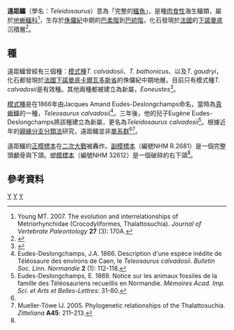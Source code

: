 {{Automatic taxobox
| taxon = Teleidosaurus
| authority = Eudes-Deslongchamps, 1869
|fossil_range =  {{Fossil range|168|167}}
|image=Teleidosaurus_BW.jpg
|image_caption = ''T. calvadosii''的想像圖
|subdivision_ranks = [[種|種]]
|subdivision =
'''卡爾瓦多斯遠距鱷 ''T. calvadosii''''' <br><small>(Eudes-Deslongchamps, 1866) ([[模式種|模式種]])</small>
}}

'''遠距鱷'''（學名：''Teleidosaurus''）意為「完整的[[鱷魚|鱷魚]]」，是種[[肉食性|肉食性]]海生鱷類，屬於[[地蜥鱷科|地蜥鱷科]]<ref name="Young, 2007">Young MT. 2007. The evolution and interrelationships of Metriorhynchidae (Crocodyliformes, Thalattosuchia). ''Journal of Vertebrate Paleontology'' '''27''' (3): 170A.</ref>，生存於[[侏儸紀|侏儸紀]]中期的[[巴柔階|巴柔階]]到[[巴統階|巴統階]]，化石發現於[[法國|法國]]的[[下諾曼底|下諾曼底]]沉積層<ref name=YoungAndrade09>{{cite journal|authors=Mark T. Young and Marco Brandalise de Andrade |year=2009 |title=What is ''Geosaurus''? Redescription of ''Geosaurus giganteus'' (Thalattosuchia: Metriorhynchidae) from the Upper Jurassic of Bayern, Germany |journal=Zoological Journal of the Linnean Society |volume=157 |issue=3 |pages=551–585 |doi=10.1111/j.1096-3642.2009.00536.x }}</ref>。

==種==
遠距鱷曾經有三個種：[[模式種|模式種]]''T. calvadosii''、''T. bathonicus''、以及''T. gaudryi''，化石都發現於[[法國|法國]][[下諾曼底|下諾曼底]][[卡爾瓦多斯省|卡爾瓦多斯省]]的侏儸紀中期地層。目前只有模式種''T. calvadosii''是有效種。其他兩種都被建立為新屬，''Eoneustes''<ref name=Youngetal10>{{cite journal|authors=Mark T. Young, Stephen L. Brusatte, Marcello Ruta and Marco Brandalise de Andrade |year=2010 |title=The evolution of Metriorhynchoidea (Mesoeucrocodylia, Thalattosuchia): an integrated approach using geometrics morphometrics, analysis of disparity and biomechanics |journal=Zoological Journal of the Linnean Society |issue=4 |volume=158 |pages=801–859 |doi=10.1111/j.1096-3642.2009.00571.x }}</ref>。

[[模式種|模式種]]是在1866年由Jacques Amand Eudes-Deslongchamps命名，當時為[[真蜥鱷|真蜥鱷]]的一種，''Teleosaurus calvadosii''<ref name="Eudes-Deslongchamps, 1866">Eudes-Deslongchamps, J.A. 1866. Description d'une espèce inédite de Téléosaure des environs de Caen, le ''Teleosaurus calvadosii''. ''Bulletin Soc. Linn. Normandie'' '''2''' (1): 112-118.</ref>。三年後，他的兒子Eugène Eudes-Deslongchamps將該種建立為新屬，更名為''Teleidosaurus calvadosii''<ref name="Eudes-Deslongchamps, 1869">Eudes-Deslongchamps, E. 1869. Notice sur les animaux fossiles de la famille des Téléosauriens recueillis en Normandie. ''Mémoires Acad. Imp. Sci. et Arts et Belles-Lettres'': 31-80.</ref>。根據近年的[[親緣分支分類法|親緣分支分類法]]研究，遠距鱷並非[[單系群|單系群]]<ref name="Young, 2007"/><ref name="Mueller-Töwe, 2005">Mueller-Töwe IJ. 2005. Phylogenetic relationships of the Thalattosuchia. ''Zitteliana'' '''A45''': 211–213.</ref>。

遠距鱷的[[正模標本|正模標本]]在[[二次大戰|二次大戰]]被轟炸。[[副模標本|副模標本]]（編號NHM R.2681）是一個完整頭顱骨與下頜。[[塑模標本|塑模標本]]（編號NHM 32612）是一個破碎的右下頜<ref name=Youngetal10/>。

==參考資料==
{{reflist}}
{{海鱷亞目}}
{{taxonbar}}
[[Category:侏羅紀鱷形類|Y]]
[[Category:海鱷亞目|Y]]
[[Category:1869年描述的分类群|Y]]